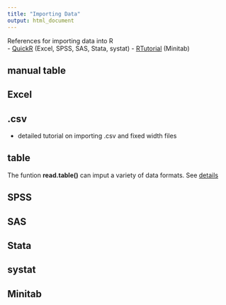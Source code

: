 ```yaml
---
title: "Importing Data"
output: html_document
---
```


References for importing data into R  
  - [QuickR](http://www.statmethods.net/input/importingdata.html) (Excel, SPSS, SAS, Stata, systat)
  - [RTutorial](http://www.r-tutor.com/r-introduction/data-frame/data-import) (Minitab)

## manual table

## Excel

## .csv

 - detailed tutorial on importing .csv and fixed width files

## table
 
 The funtion **read.table()** can imput a variety of data formats. See [details](https://stat.ethz.ch/R-manual/R-devel/library/utils/html/read.table.html)

## SPSS

## SAS

## Stata

## systat

## Minitab

## 




